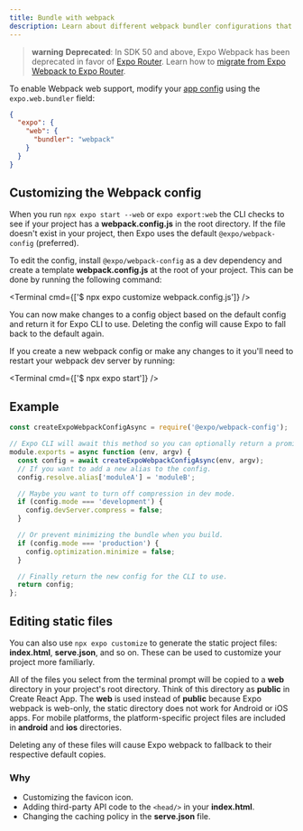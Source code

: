 ```yaml
---
title: Bundle with webpack
description: Learn about different webpack bundler configurations that can be customized.
---
```



> **warning** **Deprecated**: In SDK 50 and above, Expo Webpack has been deprecated in favor of [Expo Router](/router/introduction/). Learn how to [migrate from Expo Webpack to Expo Router](/router/migrate/from-expo-webpack/).

To enable Webpack web support, modify your [app config](/workflow/configuration) using the `expo.web.bundler` field:

```json app.json
{
  "expo": {
    "web": {
      "bundler": "webpack"
    }
  }
}
```

## Customizing the Webpack config

When you run `npx expo start --web` or `expo export:web` the CLI checks to see if your project has a **webpack.config.js** in the root directory. If the file doesn't exist in your project, then Expo uses the default `@expo/webpack-config` (preferred).

To edit the config, install `@expo/webpack-config` as a dev dependency and create a template **webpack.config.js** at the root of your project. This can be done by running the following command:

<Terminal cmd={['$ npx expo customize webpack.config.js']} />

You can now make changes to a config object based on the default config and return it for Expo CLI to use. Deleting the config will cause Expo to fall back to the default again.

If you create a new webpack config or make any changes to it you'll need to restart your webpack dev server by running:

<Terminal cmd={['$ npx expo start']} />

## Example

```js webpack.config.js
const createExpoWebpackConfigAsync = require('@expo/webpack-config');

// Expo CLI will await this method so you can optionally return a promise.
module.exports = async function (env, argv) {
  const config = await createExpoWebpackConfigAsync(env, argv);
  // If you want to add a new alias to the config.
  config.resolve.alias['moduleA'] = 'moduleB';

  // Maybe you want to turn off compression in dev mode.
  if (config.mode === 'development') {
    config.devServer.compress = false;
  }

  // Or prevent minimizing the bundle when you build.
  if (config.mode === 'production') {
    config.optimization.minimize = false;
  }

  // Finally return the new config for the CLI to use.
  return config;
};
```

## Editing static files

You can also use `npx expo customize` to generate the static project files: **index.html**, **serve.json**, and so on. These can be used to customize your project more familiarly.

All of the files you select from the terminal prompt will be copied to a **web** directory in your project's root directory. Think of this directory as **public** in Create React App. The **web** is used instead of **public** because Expo webpack is web-only, the static directory does not work for Android or iOS apps. For mobile platforms, the platform-specific project files are included in **android** and **ios** directories.

Deleting any of these files will cause Expo webpack to fallback to their respective default copies.

### Why

- Customizing the favicon icon.
- Adding third-party API code to the `<head/>` in your **index.html**.
- Changing the caching policy in the **serve.json** file.
